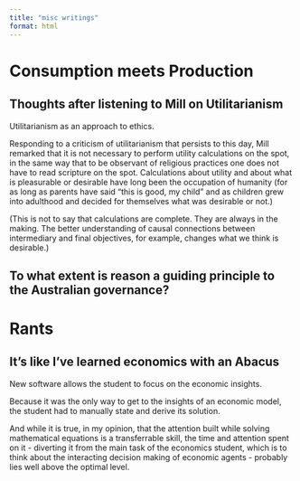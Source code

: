 ```yaml
---
title: "misc writings"
format: html
---
```


# Consumption meets Production

## Thoughts after listening to Mill on Utilitarianism

Utilitarianism as an approach to ethics. 

Responding to a criticism of utilitarianism that persists to this day, Mill remarked that it is not necessary to perform utility calculations on the spot, in the same way that to be observant of religious practices one does not have to read scripture on the spot. Calculations about utility and about what is pleasurable or desirable have long been the occupation of humanity (for as long as parents have said "this is good, my child" and as children grew into adulthood and decided for themselves what was desirable or not.)

(This is not to say that calculations are complete. They are always in the making. The better understanding of causal connections between intermediary and final objectives, for example, changes what we think is desirable.)

## To what extent is reason a guiding principle to the Australian governance?



# Rants

## It's like I've learned economics with an Abacus

New software allows the student to focus on the economic insights. 

Because it was the only way to get to the insights of an economic model, the student had to manually state and derive its solution. 

And while it is true, in my opinion, that the attention built while solving mathematical equations is a transferrable skill, the time and attention spent on it - diverting it from the main task of the economics student, which is to think about the interacting decision making of economic agents - probably lies well above the optimal level.